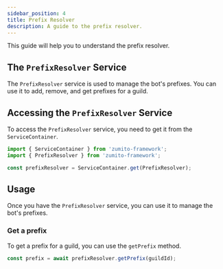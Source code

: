 ```yaml
---
sidebar_position: 4
title: Prefix Resolver
description: A guide to the prefix resolver.
---
```



This guide will help you to understand the prefix resolver.

## The `PrefixResolver` Service

The `PrefixResolver` service is used to manage the bot's prefixes. You can use it to add, remove, and get prefixes for a guild.

## Accessing the `PrefixResolver` Service

To access the `PrefixResolver` service, you need to get it from the `ServiceContainer`.

```ts
import { ServiceContainer } from 'zumito-framework';
import { PrefixResolver } from 'zumito-framework';

const prefixResolver = ServiceContainer.get(PrefixResolver);
```

## Usage

Once you have the `PrefixResolver` service, you can use it to manage the bot's prefixes.

### Get a prefix

To get a prefix for a guild, you can use the `getPrefix` method.

```ts
const prefix = await prefixResolver.getPrefix(guildId);
```
